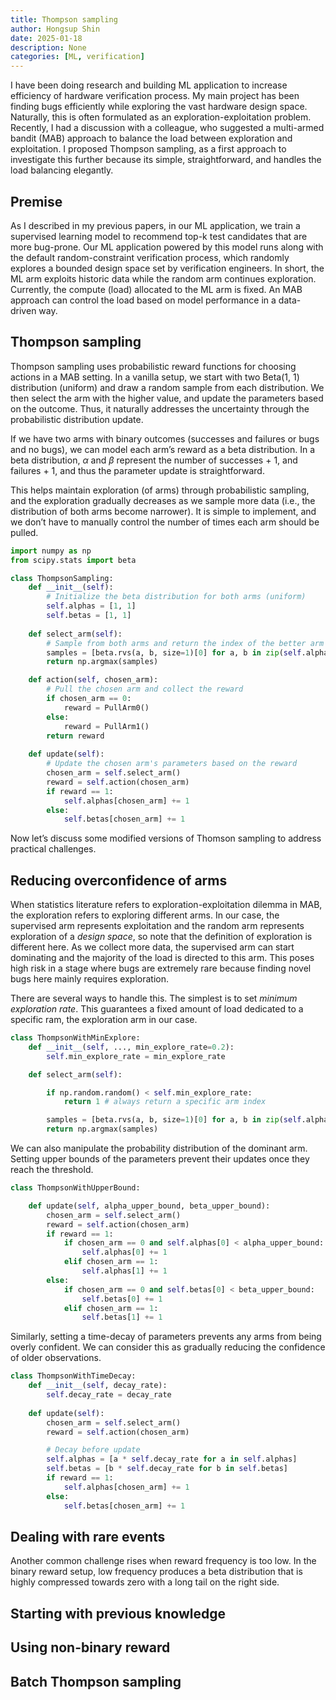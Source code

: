 ```yaml
---
title: Thompson sampling 
author: Hongsup Shin
date: 2025-01-18
description: None
categories: [ML, verification]
---
```


I have been doing research and building ML application to increase efficiency of hardware verification process. My main project has been finding bugs efficiently while exploring the vast hardware design space. Naturally, this is often formulated as an exploration-exploitation problem. Recently, I had a discussion with a colleague, who suggested a multi-armed bandit (MAB) approach to balance the load between exploration and exploitation. I proposed Thompson sampling, as a first approach to investigate this further because its simple, straightforward, and handles the load balancing elegantly.

## Premise

As I described in my previous papers, in our ML application, we train a supervised learning model to recommend top-k test candidates that are more bug-prone. Our ML application powered by this model runs along with the default random-constraint verification process, which randomly explores a bounded design space set by verification engineers. In short, the ML arm exploits historic data while the random arm continues exploration. Currently, the compute (load) allocated to the ML arm is fixed. An MAB approach can control the load based on model performance in a data-driven way.

## Thompson sampling

Thompson sampling uses probabilistic reward functions for choosing actions in a MAB setting. In a vanilla setup, we start with two Beta(1, 1) distribution (uniform) and draw a random sample from each distribution. We then select the arm with the higher value, and update the parameters based on the outcome. Thus, it naturally addresses the uncertainty through the probabilistic distribution update.

If we have two arms with binary outcomes (successes and failures or bugs and no bugs), we can model each arm's reward as a beta distribution. In a beta distribution, $\alpha$ and $\beta$ represent the number of successes + 1, and failures + 1, and thus the parameter update is straightforward.

This helps maintain exploration (of arms) through probabilistic sampling, and the exploration gradually decreases as we sample more data (i.e., the distribution of both arms become narrower). It is simple to implement, and we don't have to manually control the number of times each arm should be pulled.

```python
import numpy as np
from scipy.stats import beta

class ThompsonSampling:
    def __init__(self):
        # Initialize the beta distribution for both arms (uniform)
        self.alphas = [1, 1] 
        self.betas = [1, 1] 
    
    def select_arm(self):
        # Sample from both arms and return the index of the better arm
        samples = [beta.rvs(a, b, size=1)[0] for a, b in zip(self.alphas, self.betas)]
        return np.argmax(samples)

    def action(self, chosen_arm):
        # Pull the chosen arm and collect the reward
        if chosen_arm == 0:
            reward = PullArm0()
        else:
            reward = PullArm1()
        return reward
    
    def update(self):
        # Update the chosen arm's parameters based on the reward
        chosen_arm = self.select_arm()
        reward = self.action(chosen_arm)        
        if reward == 1:
            self.alphas[chosen_arm] += 1
        else:
            self.betas[chosen_arm] += 1
```

Now let's discuss some modified versions of Thomson sampling to address practical challenges.

## Reducing overconfidence of arms

When statistics literature refers to exploration-exploitation dilemma in MAB, the exploration refers to exploring different arms. In our case, the supervised arm represents exploitation and the random arm represents exploration of a *design space*, so note that the definition of exploration is different here. As we collect more data, the supervised arm can start dominating and the majority of the load is directed to this arm. This poses high risk in a stage where bugs are extremely rare because finding novel bugs here mainly requires exploration.

There are several ways to handle this. The simplest is to set *minimum exploration rate*. This guarantees a fixed amount of load dedicated to a specific ram, the exploration arm in our case.

```python
class ThompsonWithMinExplore:
    def __init__(self, ..., min_explore_rate=0.2):
        self.min_explore_rate = min_explore_rate

    def select_arm(self):

        if np.random.random() < self.min_explore_rate:            
            return 1 # always return a specific arm index

        samples = [beta.rvs(a, b, size=1)[0] for a, b in zip(self.alphas, self.betas)]
        return np.argmax(samples)        
```

We can also manipulate the probability distribution of the dominant arm. Setting upper bounds of the parameters prevent their updates once they reach the threshold. 

```python
class ThompsonWithUpperBound:

    def update(self, alpha_upper_bound, beta_upper_bound):
        chosen_arm = self.select_arm()
        reward = self.action(chosen_arm)        
        if reward == 1:
            if chosen_arm == 0 and self.alphas[0] < alpha_upper_bound:
                self.alphas[0] += 1
            elif chosen_arm == 1:
                self.alphas[1] += 1
        else:
            if chosen_arm == 0 and self.betas[0] < beta_upper_bound:
                self.betas[0] += 1
            elif chosen_arm == 1:
                self.betas[1] += 1
```

Similarly, setting a time-decay of parameters prevents any arms from being overly confident. We can consider this as gradually reducing the confidence of older observations.

```python
class ThompsonWithTimeDecay:
    def __init__(self, decay_rate):
        self.decay_rate = decay_rate
        
    def update(self):
        chosen_arm = self.select_arm()
        reward = self.action(chosen_arm)        

        # Decay before update
        self.alphas = [a * self.decay_rate for a in self.alphas]
        self.betas = [b * self.decay_rate for b in self.betas]        
        if reward == 1:
            self.alphas[chosen_arm] += 1
        else:
            self.betas[chosen_arm] += 1
```

## Dealing with rare events

Another common challenge rises when reward frequency is too low. In the binary reward setup, low frequency produces a beta distribution that is highly compressed towards zero with a long tail on the right side. 

## Starting with previous knowledge

## Using non-binary reward

## Batch Thompson sampling